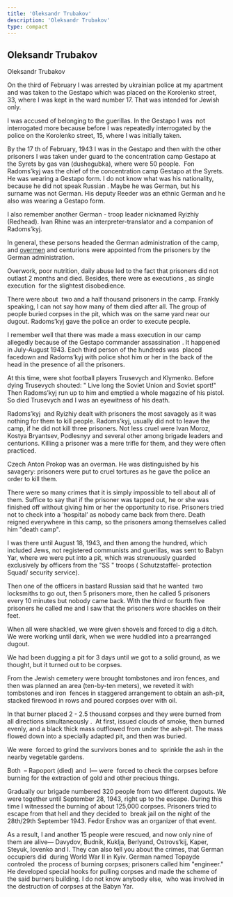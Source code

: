 ```yaml
---
title: 'Oleksandr Trubakov'
description: 'Oleksandr Trubakov'
type: compact
---
```


## Oleksandr Trubakov

Oleksandr Trubakov

On the third of February I was arrested by ukrainian police at my apartment and
was taken to the Gestapo which was placed on the Korolenko street, 33, where I
was kept in the ward number 17. That was intended for Jewish only.

I was accused of belonging to the guerillas. In the Gestapo I was  not
interrogated more because before I was repeatedly interrogated by the police on
the Korolenko street, 15, where I was initially taken.

By the 17 th of February, 1943 I was in the Gestapo and then with the other
prisoners I was taken under guard to the concentration camp Gestapo at the
Syrets by gas van (dushegubka), where were 50 people.  Fon Radoms’kyj was the
chief of the concentration camp Gestapo at the Syrets. He was wearing a Gestapo
form. I do not know what was his nationality, because he did not speak Russian .
Maybe he was German, but his surname was not German. His deputy Reeder was an
ethnic German and he also was wearing a Gestapo form.

I also remember another German - troop leader nicknamed Ryizhiy (Redhead). Ivan
Rhine was an interpreter-translator and a companion of Radoms’kyj.

In general, these persons headed the German administration of the camp, and
[overmen](http://www.multitran.ru/c/m.exe?t=90686_1_2&s1=%E1%F0%E8%E3%E0%E4%E8%F0)
and centurions were appointed from the prisoners by the German administration.

Overwork, poor nutrition, daily abuse led to the fact that prisoners did not
outlast 2 months and died. Besides, there were as executions , as single
execution  for the slightest disobedience.

There were about  two and a half thousand prisoners in the camp. Frankly
speaking, I can not say how many of them died after all. The group of people
buried corpses in the pit, which was on the same yard near our dugout.
Radoms’kyj gave the police an order to execute people.

I remember well that there was made a mass execution in our camp allegedly
because of the Gestapo commander assassination . It happened in
July-August 1943. Each third person of the hundreds was  placed facedown and
Radoms’kyj with police shot him or her in the back of the head in the presence
of all the prisoners.

At this time, were shot football players Trusevych and Klymenko. Before dying
Trusevych shouted: " Live long the Soviet Union and Soviet sport!" Then
Radoms’kyj run up to him and emptied a whole magazine of his pistol. So died
Trusevych and I was an eyewitness of his death.

Radoms’kyj  and Ryizhiy dealt with prisoners the most savagely as it was nothing
for them to kill people. Radoms’kyj, usually did not to leave the camp, if he
did not kill three prisoners. Not less cruel were Ivan Moroz, Kostya Bryantsev,
Podlesnyy and several other among brigade leaders and centurions. Killing a
prisoner was a mere trifle for them, and they were often practiced.

Czech Anton Prokop was an overman. He was distinguished by his savagery:
prisoners were put to cruel tortures as he gave the police an order to kill
them.

There were so many crimes that it is simply impossible to tell about all of
them. Suffice to say that if the prisoner was tapped out, he or she was finished
off without giving him or her the opportunity to rise. Prisoners tried not to
check into a ‘hospital’ as nobody came back from there. Death reigned everywhere
in this camp, so the prisoners among themselves called him "death camp".

I was there until August 18, 1943, and then among the hundred, which included
Jews, not registered communists and guerillas, was sent to Babyn Yar, where we
were put into a pit, which was strenuously guarded exclusively by officers from
the "SS " troops ( Schutzstaffel- protection Squad/ security service).

Then one of the officers in bastard Russian said that he wanted  two locksmiths
to go out, then 5 prisoners more, then he called 5 prisoners every 10 minutes
but nobody came back. With the third or fourth five prisoners he called me and I
saw that the prisoners wore shackles on their feet.

When all were shackled, we were given shovels and forced to dig a ditch. We were
working until dark, when we were huddled into a prearranged dugout.

We had been dugging a pit for 3 days until we got to a solid ground, as we
thought, but it turned out to be corpses.

From the Jewish cemetery were brought tombstones and iron fences, and then was
planned an area (ten-by-ten meters), we reveted it with tombstones and iron
 fences in staggered arrangement to obtain an ash-pit, stacked firewood in rows
and poured corpses over with oil.

In that burner placed 2 - 2.5 thousand corpses and they were burned from all
directions simultaneously .  At first, issued clouds of smoke, then burned
evenly, and a black thick mass outflowed from under the ash-pit. The mass flowed
down into a specially adapted pit, and then was buried.

We were  forced to grind the survivors bones and to  sprinkle the ash in the
nearby vegetable gardens.

Both  – Rapoport (died) and  I— were  forced to check the corpses before burning
for the extraction of gold and other precious things.

Gradually our brigade numbered 320 people from two different dugouts. We were
together until September 28, 1943, right up to the escape. During this time I
witnessed the burning of about 125,000 corpses. Prisoners tried to escape from
that hell and they decided to  break jail on the night of the 28th/29th
September 1943. Fedor Ershov was an organizer of that event.

As a result, I and another 15 people were rescued, and now only nine of them are
alive— Davydov, Budnik, Kuklja, Berlyand, Ostrovs‘kij, Kaper, Steyuk, Iovenko
and I. They can also tell you about the crimes, that German occupiers did
 during World War II in Kyiv. German named Topayde controled  the process of
burning corpses; prisoners called him "engineer." He developed special hooks for
pulling corpses and made the scheme of the said burners building. I do not know
anybody else,  who was involved in the destruction of corpses at the Babyn Yar.
